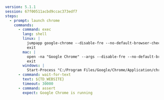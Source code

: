 ```yaml
version: 5.1.1
session: 67f00511acbd9ccac373edf7
steps:
  - prompt: launch chrome
    commands:
      - command: exec
        lang: shell
        linux: |
          jumpapp google-chrome --disable-fre --no-default-browser-check --no-first-run "${TD_WEBSITE}" &
          exit
        mac: |
          open -na "Google Chrome" --args --disable-fre --no-default-browser-check --no-first-run --disable-features=PasswordManagerEnabled "${TD_WEBSITE}" &
          exit
        windows: |
          Start-Process "C:/Program Files/Google/Chrome/Application/chrome.exe" -ArgumentList "--start-maximized", "--disable-fre", "--no-default-browser-check", "--no-first-run", "--guest", "${TD_WEBSITE}"
      - command: wait-for-text
        text: ${TD_WEBSITE}
        timeout: 30000
      - command: assert
        expect: Google Chrome is running
```
